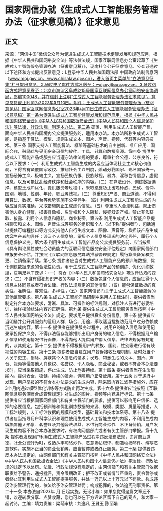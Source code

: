 # 国家网信办就《生成式人工智能服务管理办法（征求意见稿）》征求意见
## 正文
来源：“网信中国”微信公众号为促进生成式人工智能技术健康发展和规范应用，根据《中华人民共和国网络安全法》等法律法规，国家互联网信息办公室起草了《生成式人工智能服务管理办法（征求意见稿）》，现向社会公开征求意见。公众可通过以下途径和方式提出反馈意见：1.登录中华人民共和国司法部 中国政府法制信息网（www.moj.gov.cn、www.chinalaw.gov.cn），进入首页主菜单的“立法意见征集”栏目提出意见。2.通过电子邮件方式发送至：wajscy@cac.gov.cn。3.通过信函方式将意见寄至：北京市海淀区阜成路15号国家互联网信息办公室网络安全协调局，邮编100048，并在信封上注明“生成式人工智能服务管理办法征求意见”。意见反馈截止时间为2023年5月10日。附件：生成式人工智能服务管理办法（征求意见稿）国家互联网信息办公室2023年4月11日生成式人工智能服务管理办法（征求意见稿）第一条为促进生成式人工智能健康发展和规范应用，根据《中华人民共和国网络安全法》《中华人民共和国数据安全法》《中华人民共和国个人信息保护法》等法律、行政法规，制定本办法。第二条 研发、利用生成式人工智能产品，面向中华人民共和国境内公众提供服务的，适用本办法。本办法所称生成式人工智能，是指基于算法、模型、规则生成文本、图片、声音、视频、代码等内容的技术。第三条 国家支持人工智能算法、框架等基础技术的自主创新、推广应用、国际合作，鼓励优先采用安全可信的软件、工具、计算和数据资源。第四条 提供生成式人工智能产品或服务应当遵守法律法规的要求，尊重社会公德、公序良俗，符合以下要求：（一）利用生成式人工智能生成的内容应当体现社会主义核心价值观，不得含有颠覆国家政权、推翻社会主义制度，煽动分裂国家、破坏国家统一，宣扬恐怖主义、极端主义，宣扬民族仇恨、民族歧视，暴力、淫秽色情信息，虚假信息，以及可能扰乱经济秩序和社会秩序的内容。（二）在算法设计、训练数据选择、模型生成和优化、提供服务等过程中，采取措施防止出现种族、民族、信仰、国别、地域、性别、年龄、职业等歧视。（三）尊重知识产权、商业道德，不得利用算法、数据、平台等优势实施不公平竞争。（四）利用生成式人工智能生成的内容应当真实准确，采取措施防止生成虚假信息。（五）尊重他人合法利益，防止伤害他人身心健康，损害肖像权、名誉权和个人隐私，侵犯知识产权。禁止非法获取、披露、利用个人信息和隐私、商业秘密。第五条 利用生成式人工智能产品提供聊天和文本、图像、声音生成等服务的组织和个人（以下称“提供者”），包括通过提供可编程接口等方式支持他人自行生成文本、图像、声音等，承担该产品生成内容生产者的责任；涉及个人信息的，承担个人信息处理者的法定责任，履行个人信息保护义务。第六条 利用生成式人工智能产品向公众提供服务前，应当按照《具有舆论属性或社会动员能力的互联网信息服务安全评估规定》向国家网信部门申报安全评估，并按照《互联网信息服务算法推荐管理规定》履行算法备案和变更、注销备案手续。第七条 提供者应当对生成式人工智能产品的预训练数据、优化训练数据来源的合法性负责。用于生成式人工智能产品的预训练、优化训练数据，应满足以下要求：（一）符合《中华人民共和国网络安全法》等法律法规的要求；（二）不含有侵犯知识产权的内容；（三）数据包含个人信息的，应当征得个人信息主体同意或者符合法律、行政法规规定的其他情形；（四）能够保证数据的真实性、准确性、客观性、多样性；（五）国家网信部门关于生成式人工智能服务的其他监管要求。第八条 生成式人工智能产品研制中采用人工标注时，提供者应当制定符合本办法要求，清晰、具体、可操作的标注规则，对标注人员进行必要培训，抽样核验标注内容的正确性。第九条 提供生成式人工智能服务应当按照《中华人民共和国网络安全法》规定，要求用户提供真实身份信息。第十条 提供者应当明确并公开其服务的适用人群、场合、用途，采取适当措施防范用户过分依赖或沉迷生成内容。第十一条 提供者在提供服务过程中，对用户的输入信息和使用记录承担保护义务。不得非法留存能够推断出用户身份的输入信息，不得根据用户输入信息和使用情况进行画像，不得向他人提供用户输入信息。法律法规另有规定的，从其规定。第十二条 提供者不得根据用户的种族、国别、性别等进行带有歧视性的内容生成。第十三条 提供者应当建立用户投诉接收处理机制，及时处置个人关于更正、删除、屏蔽其个人信息的请求；发现、知悉生成的文本、图片、声音、视频等侵害他人肖像权、名誉权、个人隐私、商业秘密，或者不符合本办法要求时，应当采取措施，停止生成，防止危害持续。第十四条 提供者应当在生命周期内，提供安全、稳健、持续的服务，保障用户正常使用。第十五条 对于运行中发现、用户举报的不符合本办法要求的生成内容，除采取内容过滤等措施外，应在3个月内通过模型优化训练等方式防止再次生成。第十六条 提供者应当按照《互联网信息服务深度合成管理规定》对生成的图片、视频等内容进行标识。第十七条 提供者应当根据国家网信部门和有关主管部门的要求，提供可以影响用户信任、选择的必要信息，包括预训练和优化训练数据的来源、规模、类型、质量等描述，人工标注规则，人工标注数据的规模和类型，基础算法和技术体系等。第十八条 提供者应当指导用户科学认识和理性使用生成式人工智能生成的内容，不利用生成内容损害他人形象、名誉以及其他合法权益，不进行商业炒作、不正当营销。用户发现生成内容不符合本办法要求时，有权向网信部门或者有关主管部门举报。第十九条 提供者发现用户利用生成式人工智能产品过程中违反法律法规，违背商业道德、社会公德行为时，包括从事网络炒作、恶意发帖跟评、制造垃圾邮件、编写恶意软件，实施不正当的商业营销等，应当暂停或者终止服务。第二十条 提供者违反本办法规定的，由网信部门和有关主管部门按照《中华人民共和国网络安全法》《中华人民共和国数据安全法》《中华人民共和国个人信息保护法》等法律、行政法规的规定予以处罚。法律、行政法规没有规定的，由网信部门和有关主管部门依据职责给予警告、通报批评，责令限期改正；拒不改正或者情节严重的，责令暂停或者终止其利用生成式人工智能提供服务，并处一万元以上十万元以下罚款。构成违反治安管理行为的，依法给予治安管理处罚；构成犯罪的，依法追究刑事责任。第二十一条 本办法自2023年 月 日起实施。无讼小编：如果您觉得这篇文章还不错，欢迎转发分享、点赞收藏，您也可以在下方评论区留下自己的观点，和大家一起讨论。主编：靖力责编：梁萌审核：刘逸凡 王雅玉 陈丽娟